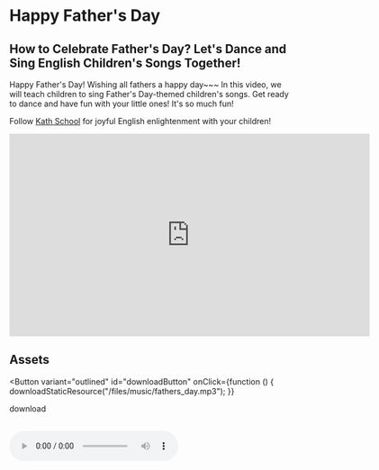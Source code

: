 
# Happy Father's Day

## How to Celebrate Father's Day? Let's Dance and Sing English Children's Songs Together!

Happy Father's Day! Wishing all fathers a happy day~~~
In this video, we will teach children to sing Father's Day-themed children's songs. Get ready to dance and have fun with your little ones! It's so much fun!

Follow [Kath School](https://space.bilibili.com/20797715) for joyful English enlightenment with your children!

<iframe
  src="https://player.bilibili.com/player.html?bvid=BV1vu4y1o7VY&cid=1&page=1"
  scrolling="no"
  border="0"
  frameborder="no"
  framespacing="0"
  allowfullscreen="true"
  width="640"
  height="360"
></iframe>

## Assets

<Button
  variant="outlined"
  id="downloadButton"
  onClick={function () {
    downloadStaticResource("/files/music/fathers_day.mp3");
  }}
>
  download
</Button>
<br />
<br />

<audio src="/files/music/fathers_day.mp3" controls>
  The browser doesn't support
</audio>


